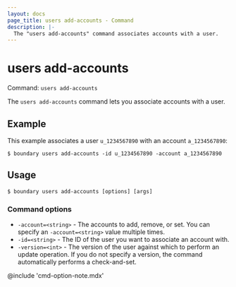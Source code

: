 ```yaml
---
layout: docs
page_title: users add-accounts - Command
description: |-
  The "users add-accounts" command associates accounts with a user.
---
```


# users add-accounts

Command: `users add-accounts`

The `users add-accounts` command lets you associate accounts with a user.

## Example

This example associates a user `u_1234567890` with an account `a_1234567890`:

```shell-session
$ boundary users add-accounts -id u_1234567890 -account a_1234567890
```

## Usage

<CodeBlockConfig hideClipboard>

```shell-session
$ boundary users add-accounts [options] [args]
```

</CodeBlockConfig>

### Command options

- `-account=<string>` - The accounts to add, remove, or set.
You can specify an `-account=<string>` value multiple times.
- `-id=<string>` - The ID of the user you want to associate an account with.
- `-version=<int>` - The version of the user against which to perform an update operation.
If you do not specify a version, the command automatically performs a check-and-set.

@include 'cmd-option-note.mdx'